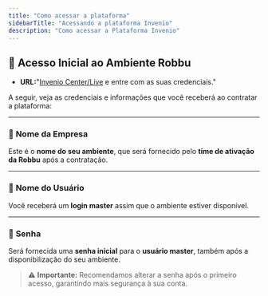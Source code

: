 ```yaml
---
title: "Como acessar a plataforma"
sidebarTitle: "Acessando a plataforma Invenio"
description: "Como acessar a Plataforma Invenio"
---
```


## 🔐 Acesso Inicial ao Ambiente Robbu

- **URL:**"[Invenio Center/Live](https://accounts.robbu.com.br/) e entre com as suas credenciais."

A seguir, veja as credenciais e informações que você receberá ao contratar a plataforma:

---

### 🏢 **Nome da Empresa**

Este é o **nome do seu ambiente**, que será fornecido pelo **time de ativação da Robbu** após a contratação.

---

### 👤 **Nome do Usuário**

Você receberá um **login master** assim que o ambiente estiver disponível.

---

### 🔑 **Senha**

Será fornecida uma **senha inicial** para o **usuário master**, também após a disponibilização do seu ambiente.

> ⚠️ **Importante:** Recomendamos alterar a senha após o primeiro acesso, garantindo mais segurança à sua conta.